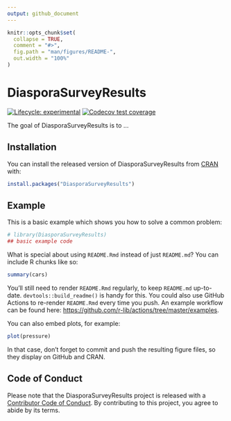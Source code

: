 ```yaml
---
output: github_document
---
```


<!-- README.md is generated from README.Rmd. Please edit that file -->

```r
knitr::opts_chunk$set(
  collapse = TRUE,
  comment = "#>",
  fig.path = "man/figures/README-",
  out.width = "100%"
)
```

# DiasporaSurveyResults

<!-- badges: start -->
[![Lifecycle: experimental](https://img.shields.io/badge/lifecycle-experimental-orange.svg)](https://www.tidyverse.org/lifecycle/#experimental)
[![Codecov test coverage](https://codecov.io/gh/aassumpcao/ColombiaDashboard/branch/master/graph/badge.svg)](https://codecov.io/gh/aassumpcao/ColombiaDashboard?branch=master)
<!-- badges: end -->

The goal of DiasporaSurveyResults is to ...

## Installation

You can install the released version of DiasporaSurveyResults from [CRAN](https://CRAN.R-project.org) with:

``` r
install.packages("DiasporaSurveyResults")
```

## Example

This is a basic example which shows you how to solve a common problem:

```r
# library(DiasporaSurveyResults)
## basic example code
```

What is special about using `README.Rmd` instead of just `README.md`? You can include R chunks like so:

```r
summary(cars)
```

You'll still need to render `README.Rmd` regularly, to keep `README.md` up-to-date. `devtools::build_readme()` is handy for this. You could also use GitHub Actions to re-render `README.Rmd` every time you push. An example workflow can be found here: <https://github.com/r-lib/actions/tree/master/examples>.

You can also embed plots, for example:

```r
plot(pressure)
```

In that case, don't forget to commit and push the resulting figure files, so they display on GitHub and CRAN.

## Code of Conduct

Please note that the DiasporaSurveyResults project is released with a [Contributor Code of Conduct](https://contributor-covenant.org/version/2/0/CODE_OF_CONDUCT.html). By contributing to this project, you agree to abide by its terms.
